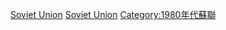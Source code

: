 {{yearcat}}
{{year by category
|m=1
|c=9
|d=8
|y=9
|cat=蘇聯
|sortkey=Soviet Union
|parent=各年苏联
|subcat=1989年各國
}}
{{Commonscat|1989 in the Soviet Union}}
[[Category:1989年亞洲|Soviet Union]]
[[Category:1989年歐洲|Soviet Union]]
[[Category:1980年代蘇聯|Category:1980年代蘇聯]]